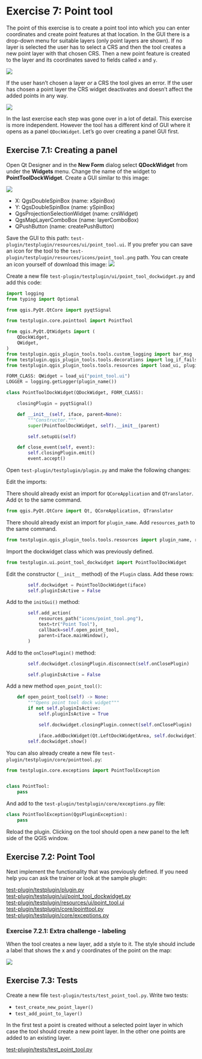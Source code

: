 # Exercise 7: Point tool

The point of this exercise is to create a point tool into which you can
enter coordinates and create point features at that location. In the
GUI there is a drop-down menu for suitable layers (only point layers
are shown). If no layer is selected the user has to select a CRS and
then the tool creates a new point layer with that chosen CRS. Then a
new point feature is created to the layer and its coordinates saved
to fields called `x` and `y`.

![](img/exercise_7/image1.gif)

If the user hasn't chosen a layer _or_ a CRS the tool gives an error.
If the user has chosen a point layer the CRS widget deactivates and
doesn't affect the added points in any way.

![](img/exercise_7/image2.gif)

In the last exercise each step was gone over in a lot of detail.
This exercise is more independent. However the tool has a different
kind of GUI where it opens as a panel `QDockWidget`. Let's go
over creating a panel GUI first.

## Exercise 7.1: Creating a panel

Open Qt Designer and in the **New Form** dialog select
**QDockWidget** from under the **Widgets** menu.
Change the name of the widget to **PointToolDockWidget**.
Create a GUI similar to this image:

![](img/exercise_7/image3.png)

* X: QgsDoubleSpinBox (name: xSpinBox)
* Y: QgsDoubleSpinBox (name: ySpinBox)
* QgsProjectionSelectionWidget (name: crsWidget)
* QgsMapLayerComboBox (name: layerComboBox)
* QPushButton (name: createPushButton)

Save the GUI to this path: `test-plugin/testplugin/resources/ui/point_tool.ui`.
If you prefer you can save an icon for the tool to the
`test-plugin/testplugin/resources/icons/point_tool.png` path. You can
create an icon yourself of download this image: ![](img/exercise_7/image4.png)

Create a new file `test-plugin/testplugin/ui/point_tool_dockwidget.py` and add this code:

::: code-box
```python
import logging
from typing import Optional

from qgis.PyQt.QtCore import pyqtSignal

from testplugin.core.pointtool import PointTool

from qgis.PyQt.QtWidgets import (
    QDockWidget,
    QWidget,
)
from testplugin.qgis_plugin_tools.tools.custom_logging import bar_msg
from testplugin.qgis_plugin_tools.tools.decorations import log_if_fails
from testplugin.qgis_plugin_tools.tools.resources import load_ui, plugin_name

FORM_CLASS: QWidget = load_ui("point_tool.ui")
LOGGER = logging.getLogger(plugin_name())

class PointToolDockWidget(QDockWidget, FORM_CLASS):

    closingPlugin = pyqtSignal()

    def __init__(self, iface, parent=None):
        """Constructor."""
        super(PointToolDockWidget, self).__init__(parent)

        self.setupUi(self)

    def close_event(self, event):
        self.closingPlugin.emit()
        event.accept()
```
:::

Open `test-plugin/testplugin/plugin.py` and make the following changes:

Edit the imports:

There should already exist an import for `QCoreApplication` and `QTranslator`.
Add `Qt` to the same command.

::: code-box
```python
from qgis.PyQt.QtCore import Qt, QCoreApplication, QTranslator
```
:::

There should already exist an import for `plugin_name`.
Add `resources_path` to the same command.

::: code-box
```python
from testplugin.qgis_plugin_tools.tools.resources import plugin_name, resources_path
```
:::

Import the dockwidget class which was previously defined.

::: code-box
```python
from testplugin.ui.point_tool_dockwidget import PointToolDockWidget
```
:::

Edit the constructor (`__init__` method) of the `Plugin` class. Add
these rows:

::: code-box
```python
        self.dockwidget = PointToolDockWidget(iface)
        self.pluginIsActive = False

```
:::

Add to the `initGui()` method:

::: code-box
```python
        self.add_action(
            resources_path("icons/point_tool.png"),
            text=tr("Point Tool"),
            callback=self.open_point_tool,
            parent=iface.mainWindow(),
        )
```
:::

Add to the `onClosePlugin()` method:

::: code-box
```python
        self.dockwidget.closingPlugin.disconnect(self.onClosePlugin)

        self.pluginIsActive = False
```
:::

Add a new method `open_point_tool()`:

::: code-box
```python
    def open_point_tool(self) -> None:
        """Opens point tool dock widget"""
        if not self.pluginIsActive:
            self.pluginIsActive = True

            self.dockwidget.closingPlugin.connect(self.onClosePlugin)

            iface.addDockWidget(Qt.LeftDockWidgetArea, self.dockwidget)
        self.dockwidget.show()
```
:::

You can also already create a new file `test-plugin/testplugin/core/pointtool.py`:

::: code-box
```python
from testplugin.core.exceptions import PointToolException


class PointTool:
    pass
```
:::

And add to the `test-plugin/testplugin/core/exceptions.py` file:

::: code-box
```python
class PointToolException(QgsPluginException):
    pass
```
:::

Reload the plugin. Clicking on the tool should open a new
panel to the left side of the QGIS window.

## Exercise 7.2: Point Tool

Next implement the functionality that was previously defined.
If you need help you can ask the trainer or look at the
sample plugin:

[test-plugin/testplugin/plugin.py](https://github.com/GispoCoding/pyqgis-training-sample-plugin/blob/feature-2/sampleplugin/plugin.py)                                                 \
[test-plugin/testplugin/ui/point_tool_dockwidget.py](https://github.com/GispoCoding/pyqgis-training-sample-plugin/blob/feature-2/sampleplugin/ui/point_tool_dockwidget.py)             \
[test-plugin/testplugin/resources/ui/point_tool.ui](https://github.com/GispoCoding/pyqgis-training-sample-plugin/blob/feature-2/sampleplugin/resources/ui/point_tool.ui)               \
[test-plugin/testplugin/core/pointtool.py](https://github.com/GispoCoding/pyqgis-training-sample-plugin/blob/c019b85ed7c7bb66b799f633e139d790f3ab21d0/sampleplugin/core/pointtool.py)  \
[test-plugin/testplugin/core/exceptions.py](https://github.com/GispoCoding/pyqgis-training-sample-plugin/blob/feature-2/sampleplugin/core/exceptions.py)                               \

### Exercise 7.2.1: Extra challenge - labeling

When the tool creates a new layer, add a style to it. The
style should include a label that shows the x and y
coordinates of the point on the map:

![](img/exercise_7/image5.png)

## Exercise 7.3: Tests

Create a new file `test-plugin/tests/test_point_tool.py`.
Write two tests:

* `test_create_new_point_layer()`
* `test_add_point_to_layer()`

In the first test a point is created without a selected point layer
in which case the tool should create a new point layer. In the
other one points are added to an existing layer.

[test-plugin/tests/test_point_tool.py](https://github.com/GispoCoding/pyqgis-training-sample-plugin/blob/feature-2-tests/tests/test_point_tool.py)

